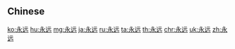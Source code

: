 {{also|永遠}}
==Chinese==
{{zh-see|永遠}}

[[ko:永远]]
[[hu:永远]]
[[mg:永远]]
[[ja:永远]]
[[ru:永远]]
[[ta:永远]]
[[th:永远]]
[[chr:永远]]
[[uk:永远]]
[[zh:永远]]